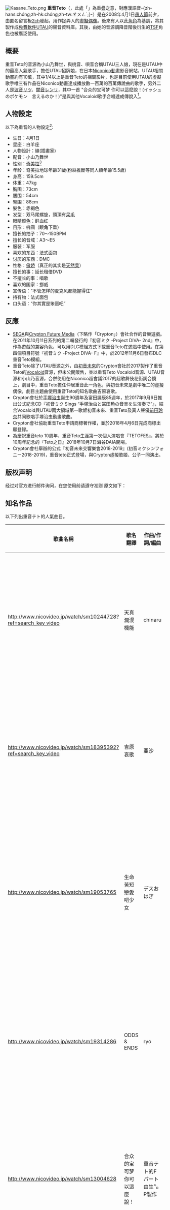 
[[File:Kasane_Teto.png|thumb]]
'''重音Teto'''（{{Jpn|j=重音テト|hg=かさねてと|rm=Kasane Teto}}，此處「{{Lang|ja|重}}」為重疊之意，對應漢語音-{zh-hans:chóng;zh-hk:chóng;zh-tw:ㄔㄨㄥˊ;}-）是在2008年4月1日[[愚人節|愚人節]]前夕，由匿名留言板[[2ch|2ch]]發起，用作捉弄人的[[虛擬偶像|虛擬偶像]]。後來有人以此[[角色|角色]]為基調，將其製作成[[免費軟件|免費軟件]][[UTAU|UTAU]]的聲音資料庫。其後，由她的音源調降音階後衍生的[[性轉換|TSF]]角色{{Lang|ja|重音テッド}}也被廣泛使用。

==概要==
重音Teto的音源為小山乃舞世，與桃音、唄音合稱UTAU三人娘，現在是UTAU中的最高人氣歌手，擔任UTAU招牌娘，在日本[[Niconico動畫|Niconico動畫]]影音網站，UTAU相關動畫約有10萬，其中1/4以上是重音Teto的相關影片，也是目前使用UTAU的虛擬歌手唯三有作品在Niconico動畫達成播放數一百萬的百萬傳說曲的歌手，另外二人是[[波音律|波音リツ]]、[[闇音レンリ|闇音レンリ]]，其中一首 "合众的宝可梦 你可以這麼說！(イッシュのポケモン　言えるのか！)"是與其他Vocaloid歌手合唱達成傳說入<ref>{{cite video |url = http://www.nicovideo.jp/search/UTAU%E4%BC%9D%E8%AA%AC%E5%85%A5%E3%82%8A?track=nicouni_search_keyword |title = NICONICO上以『UTAU伝説入り』（UTAU達成播放數一百萬的傳說曲）搜索時多為重音teto之作品，剩餘兩個是波音リツ、闇音レンリ |accessdate = 2015-03-17 |archive-date = 2016-05-05 |archive-url = https://web.archive.org/web/20160505234055/http://www.nicovideo.jp/search/UTAU%E4%BC%9D%E8%AA%AC%E5%85%A5%E3%82%8A?track=nicouni_search_keyword |dead-url = no }}</ref>。

==人物設定==
以下為重音的人物設定<ref>{{Cite web|url = http://kasaneteto.jp/about.html|title = 重音テトってなあに？|author = KASANE TETO Official|language = ja|accessdate = 2018-12-08|archive-date = 2021-02-02|archive-url = https://web.archive.org/web/20210202113641/http://kasaneteto.jp/about.html|dead-url = no}}</ref>:
{{Div col|cols=2}}
*生日：4月1日
*星座：白羊座
*人物設計：線(插畫家)
*配音：小山乃舞世
*性别：[[嵌合體|奇美拉]]<ref>{{Cite web|url = http://kasaneteto.jp/qa18.html|title = 性別がキメラってどういうこと？|author = KASANE TETO Official|language = ja|accessdate = 2018-12-08|archive-date = 2020-10-22|archive-url = https://web.archive.org/web/20201022000535/http://kasaneteto.jp/qa18.html|dead-url = no}}</ref>
*年龄：奇美拉地球年齡31歲(粉絲推斷等同人類年齡15.5歲)
*身高：159.5cm
*体重：47kg
*胸围：73cm
*腰围：54cm
*臀围：88cm
*髮色：赤褐色
*发型：双马尾螺旋，頭頂有[[呆毛|呆毛]]
*眼睛颜色：鲜血红
*目形：椭圆（眼角下垂）
*擅长的拍子：70～150BPM
*擅长的音域：A3～E5
*服装：军服
*喜欢的东西：法式面包
*讨厌的东西：DMC
*性格：[[傲娇|傲娇]]（真正的其实是[[天然呆|天然呆]]）
*擅长的事：延长租借DVD
*不擅长的事：唱歌
*喜欢的国家：挪威
*宣传语：{{Lang|ja|「どんなマイクも握ります」}}“不管怎样的麦克风都能握得住”
*持有物：法式面包
*口头语：{{Lang|ja|「君はじつに馬鹿だな」}}“你其實是笨蛋吧”
{{Div col end}}

==反應==
*[[SEGA|SEGA]]與[[Crypton_Future_Media|Crypton Future Media]]（下略作「Crypton」）會社合作的音樂遊戲。在2011年10月11日系列的第二輯發行的『初音ミク -Project DIVA- 2nd』中，作為遊戲的兼容角色，可以用DLC模組方式下載重音Teto在遊戲中使用。在第四個項目符號『初音ミク -Project DIVA- F』中，於2012年11月6日發布DLC重音Teto模組。
*重音Teto除了UTAU音源之外，由[[初音未來|初音未來]]的Crypton會社於2017製作了重音Teto的[[Vocaloid|Vocaloid]]音源，但未公開販售，並以重音Teto Vocaloid音源、UTAU音源和小山乃音源，合併使用在Niconico超會議2017的超歌舞伎花街詞合鏡上，劇目中，重音Teto擔任仲居重音此一角色，與初音未來是劇中唯二的虛擬偶像，劇目主題曲使用重音Teto的知名歌曲吉原哀歌。
*Crypton會社於[[手塚治虫|手塚治虫]]誕生90週年及富田誕辰85週年，於2017年9月6日推出公式紀念CD『初音ミク Sings “手塚治虫と冨田勲の音楽を生演奏で”』，結合Vocaloid與UTAU兩大領域第一歌姬初音未來、重音Teto及真人聲優[[前田玲奈|前田玲奈]]共同歌唱手塚治虫動畫歌曲。
*Crypton會社協助重音Teto申請商標著作權，並於2018年4月6日完成商標出願登録。
*為慶祝重音teto 10周年，重音Teto生涯第一次個人演唱會『TETOFES』，將於10周年記念的『Teto之日』2018年10月7日灄谷DAIA開場。
*Crypton會社舉辦的公式『初音未來交響樂會2018-2019』(初音ミクシンフォニー2018-2019)，重音teto正式登場，與Crypton虛擬歌姬、公子一同演出。
==版权声明==
经过对官方进行邮件询问，在您使用前请遵守准则
原文如下：
{{cquote|
 很高兴认识您，我们是重音Teto官方社交圈“ Twin Drill”。
 感谢您的询问。
 重音 Teto的音源是免费的。
 对于个人制作和发行的歌曲，即使您在youtube，bandcamp等上赚钱也没有问题。
 但是，涉及公司的商业用途需要单独的合同。
 在这种情况下，请与我们联系以获取详细信息。谢谢。
}}

==知名作品==
以下列出重音テト的人氣曲目。
{| class="wikitable sortable" cellpadding="2"
! scope="col" width="90" | 歌曲名稱
! scope="col" width="90" | 歌名翻譯
! scope="col" width="90" | 作曲/作詞/編曲
! scope="col" width="90" | 投稿日期
! scope="col" width="120" | 備註
|-
| http://www.nicovideo.jp/watch/sm10244728?ref=search_key_video {{Wayback|url=http://www.nicovideo.jp/watch/sm10244728?ref=search_key_video |date=20160305073452 }}       
| 天真瀾漫機能
| chinaru
| 2010年4月1日
| UTAU唯八的傳說曲，截至2021年6月8日已有約295萬人觀看，重音テト第一首傳說曲，也是最廣為人知的代表作之一，其真人翻唱甚至創下1500萬的觀看次數<ref>{{cite video |url = http://www.nicovideo.jp/watch/sm10244728 |title = 【重音テト】天真爛漫機能【動畫風PV】 |accessdate = 2015-03-17 |archive-date = 2021-05-20 |archive-url = https://web.archive.org/web/20210520041639/https://www.nicovideo.jp/watch/sm10244728 |dead-url = no }}</ref> <ref>{{cite video |url = http://www.nicovideo.jp/watch/sm10780722 |title = 天真爛漫機能　試唱 |accessdate = 2015-03-17 |archive-date = 2021-05-20 |archive-url = https://web.archive.org/web/20210520012214/https://www.nicovideo.jp/watch/sm10780722 |dead-url = no }}</ref>。
|-
| http://www.nicovideo.jp/watch/sm18395392?ref=search_key_video {{Wayback|url=http://www.nicovideo.jp/watch/sm18395392?ref=search_key_video |date=20141017220000 }}    
| 吉原哀歌
| 亜沙
| 2012年7月20日
| UTAU唯八的傳說曲，截至2021年6月8日已有約235萬人觀看，重音テト第二首傳說曲，也是第二首代表作品，動畫PV是音源小山乃舞世親手繪製<ref>{{cite video |url = http://www.nicovideo.jp/watch/sm18395392/videoExplorer |title = 【重音原創曲】吉原哀歌 |accessdate = 2015-03-17 |archive-date = 2016-06-03 |archive-url = https://web.archive.org/web/20160603030920/http://www.nicovideo.jp/watch/sm18395392/videoExplorer |dead-url = no }}</ref>。
|-
|http://www.nicovideo.jp/watch/sm19053765 {{Wayback|url=http://www.nicovideo.jp/watch/sm19053765 |date=20210114084612 }} 
| 生命苦短戀愛吧少女
| デスおはぎ
| 2012年10月6日
|  UTAU唯八的傳說曲，截至2021年6月8日已有約133萬人觀看，重音テト第三首傳說曲。動畫PV是音源小山乃舞世親手繪製，ゆらほにゃP調聲，風格輕快的電子曲，訴說人生成長間的變化與無奈。
|-
|http://www.nicovideo.jp/watch/sm19314286 {{Wayback|url=http://www.nicovideo.jp/watch/sm19314286 |date=20210311120026 }} 
| ODDS & ENDS
| ryo
| 2012年11月9日
|  UTAU唯八的傳說曲，截至2021年6月8日已有約128萬人觀看，重音テト第四首傳說曲。原作者是ryo，UTAU著名P主cillia改編為重音テト版本，號稱非常強大的一首翻唱。
|-
|http://www.nicovideo.jp/watch/sm13004628 {{Wayback|url=http://www.nicovideo.jp/watch/sm13004628 |date=20210310165550 }} 
| 合众的宝可梦  你可以這麼說！
| 重音テト的Fパート由生㌔P製作
| 2012年10月12日
| UTAU唯八的傳說曲，截至2021年6月8日已有約111萬人觀看，重音テト第五首傳說曲。重音テト擔任壓軸與其他VOCALOID歌手合唱，介紹精灵宝可梦的歌曲。
|-
|http://www.nicovideo.jp/watch/sm25275605 {{Wayback|url=http://www.nicovideo.jp/watch/sm25275605 |date=20210403130551 }} 
| 右轉少女
| はるふり
| 2015年1月4日
| UTAU唯八的傳說曲，截至2021年6月8日已有約128萬人觀看，重音テト第六首傳說曲。一首非常易记的搖滾曲。
|-
| http://www.nicovideo.jp/watch/sm4424188 {{Wayback|url=http://www.nicovideo.jp/watch/sm4424188 |date=20210331151046 }}    
| 噓之歌姬（謊言歌姬）
| [[mothy|mothy]]（{{lang|ja|悪ノP}}）
| 2008年8月27日
| UTAU殿堂曲，截至2021年6月8日已有約85萬人觀看。其音樂是將著名的[[惡之系列|惡之系列]]改編，原作者是[[mothy|mothy]]（{{lang|ja|悪ノP}}），重音テト版本上傳者為telmin。
|-
|http://www.nicovideo.jp/watch/nm3611741 {{Wayback|url=http://www.nicovideo.jp/watch/nm3611741 |date=20210311165833 }} 
| 有耳朵的機器人之歌
| 耳ロボP
| 2008年6月10日
| UTAU殿堂曲，截至2021年6月8日已有約43萬人觀看，重音テト第一首殿堂原曲。
|-
|http://www.nicovideo.jp/watch/sm22543674 {{Wayback|url=http://www.nicovideo.jp/watch/sm22543674 |date=20201127201520 }} 
| 火焰之心
| デスおはぎ
| 2013年12月27日
| UTAU殿堂曲，截至2021年6月8日已有約32萬人觀看，和UTAU另一名虛擬歌姬波音リツ合唱，熱血的搖滾曲。
|-
|http://www.nicovideo.jp/watch/sm7349780 {{Wayback|url=http://www.nicovideo.jp/watch/sm7349780 |date=20210330235142 }} 
| 奇蹟
| ベビタスP
| 2009年6月15日
| UTAU殿堂曲，截至2021年6月8日已有約26萬人觀看，重音テト跨越難關、浴火重生由噓之歌姬成為奇蹟歌姬，感人的歌曲。
|-
|http://www.nicovideo.jp/watch/sm22185197 {{Wayback|url=http://www.nicovideo.jp/watch/sm22185197 |date=20201211062319 }} 
| FIRST
| niki
| 2013年11月4日
| UTAU殿堂曲，截至2021年6月8日已有約44萬人觀看，原作者是SQUARE，UTAU著名P主cillia改編為重音テト版本，被稱為極其接近真人歌聲，而且再生數超越原作的一首翻唱<ref>{{cite video |url = http://www.nicovideo.jp/tag/FIRST?sort=v |title = NICONICO上歌曲『FIRST』搜索時以播放數較多排列，重音テト版本排第一，原作第二 |accessdate = 2016-05-02 |archive-date = 2016-06-03 |archive-url = https://web.archive.org/web/20160603023650/http://www.nicovideo.jp/tag/FIRST?sort=v |dead-url = no }}</ref>。
|}

== 参考資料 ==
{{reflist}}

== 外部連結 ==
*{{Official websites|http://crvipton.jpn.org/}}{{ja}}
*{{YouTube|channel=UCjO8434Ou_9OaeXyOfxjbjA}}{{ja}}
*{{Twitter|twindrill_teto}}{{ja}}
*[https://www.nicovideo.jp/tag/%E9%87%8D%E9%9F%B3%E3%83%86%E3%83%88?sort=f Niconico動畫-重音Teto創作歌曲] {{Wayback|url=https://www.nicovideo.jp/tag/%E9%87%8D%E9%9F%B3%E3%83%86%E3%83%88?sort=f |date=20200927235440 }}{{ja}}



{{Utau}}
{{DEFAULTSORT:chongyinteto}}
[[Category:UTAU|Category:UTAU]]
[[Category:虛構歌手|Category:虛構歌手]]